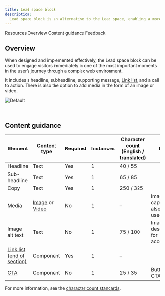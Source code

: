 ```yaml
---
title: Lead space block
description:
  Lead space block is an alternative to the Lead space, enabling a more productive first site of viewer engagement.
---
```



<ComponentDescription name="Lead space block" type="layout" />

<AnchorLinks>

<AnchorLink>Resources</AnchorLink>
<AnchorLink>Overview</AnchorLink>
<AnchorLink>Content guidance</AnchorLink>
<AnchorLink>Feedback</AnchorLink>

</AnchorLinks>

<ResourceLinks name="Lead space block" type="layout" />

## Overview

When designed and implemented effectively, the Lead space block can be used to engage visitors immediately in one of the
most important moments in the user’s journey through a complex web environment.

It includes a headline, subheadline, supporting message,
[Link list](https://www.ibm.com/standards/carbon/react/?path=/story/components-linklist--default), and a call to action.
There is also the option to add media in the form of an image or video.

![Default](../../images/pattern/lead-space-block/leadspace-block.jpg)

<br />

## Content guidance

| Element                                                                                   | Content type                                                                                                                      | Required | Instances | Character count <br/>(English / translated) | Notes                          | 
| ----------------------------------------------------------------------------------------- | --------------------------------------------------------------------------------------------------------------------------------- | -------- | ----------- | ----------------------------------------- | -------------------------------|
| Headline                                                                                  | Text                                                                                                                              | Yes      | 1           | 40 / 55                                   | |
| Sub-headline                                                                              | Text                                                                                                                              | Yes      | 1           | 65 / 85                                   | |
| Copy                                                                                 | Text                                                                                                                              | Yes      | 1           | 250 / 325                                 | |
| Media                                                                                     | [Image](https://www.ibm.com/standards/carbon/components/images) or [Video](https://www.ibm.com/standards/carbon/components/video) | No       | 1           | –                                         | Image with caption may also be used. |
| Image alt text                                                                            | Text                                                                                                                              | No       | 1           | 75 / 100                                  | Image description for accessibility. |
| [Link list (end of section)](https://www.ibm.com/standards/carbon/components/link-list/#end-of-section)  | Component                                                                                                                         | Yes      | 1           | –                                         |  |
| [CTA](https://www.ibm.com/standards/carbon/components/cta/#button)                        | Component                                                                                                                         | No       | 1           | 25 / 35                                   | Button style CTA only. |

For more information, see the [character count standards](https://www.ibm.com/standards/carbon/guidelines/content#character-count-standards).

<ComponentFooter name="Lead space block" type="layout" />
